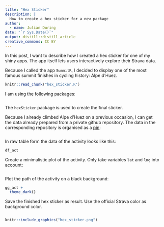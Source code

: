 ```yaml
---
title: "Hex Sticker"
description: |
  How to create a hex sticker for a new package
author:
  - name: Julian During
date: "`r Sys.Date()`"
output: distill::distill_article
creative_commons: CC BY
---
```


In this post,
I want to describe how I created a hex sticker for one of my shiny apps.
The app itself lets users interactively explore their Strava data.

Because I called the app `SummitR`, I decided to display one of the most famous
summit finishes in cycling history: Alpe d'Huez.

```r
knitr::read_chunk("hex_sticker.R")
```

I am using the following packages:

```r
```

The `hexSticker` package is used to create the final sticker.

Because I already climbed Alpe d'Huez on a previous occasion, I can get the data
already prepared from a private github repository. The data in the corresponding
repository is organised as a [pin](https://github.com/rstudio/pins):

```r
```

In raw table form the data of the activity looks like this:

```r
df_act 
```

Create a minimalistic plot of the activity. Only take variables `lat` and `lng`
into account:

```r
```

Plot the path of the activity on a black background:

```r
gg_act +
  theme_dark()
```

Save the finished hex sticker as result. Use the official Strava color as
background color.

```r
```

```r
knitr::include_graphics("hex_sticker.png")
```

